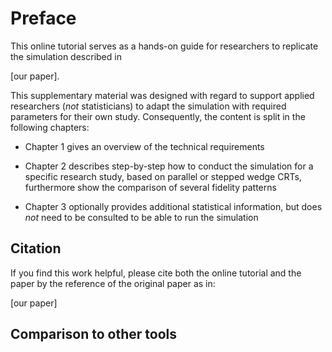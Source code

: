 # Preface {.unnumbered}

This online tutorial serves as a hands-on guide for researchers 
to replicate the simulation described in 

[our paper].  

This supplementary material was designed with regard to support applied 
researchers (*not* statisticians) to adapt the simulation with required 
parameters for their own study. 
Consequently, the content is split in the following chapters:  

- Chapter 1 gives an overview of the technical requirements

- Chapter 2 describes step-by-step how to conduct the simulation for a specific research study,
  based on parallel or stepped wedge CRTs, furthermore show the comparison of several fidelity patterns 

 - Chapter 3 optionally provides additional statistical information, but does *not* need to be consulted 
   to be able to run the simulation


## Citation {.unnumbered}

If you find this work helpful, please cite both the online tutorial 
and the paper by the reference of the original paper as in: 

[our paper]


## Comparison to other tools




